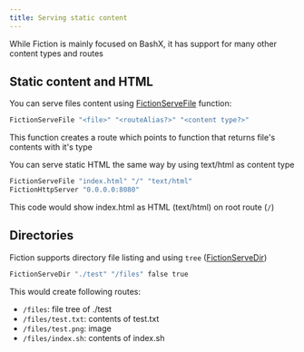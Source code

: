 ```yaml
---
title: Serving static content
---
```


While Fiction is mainly focused on BashX, it has support for many other content types and routes

## Static content and HTML 
You can serve files content using [FictionServeFile](/reference/FictionServeFile) function:

```sh
FictionServeFile "<file>" "<routeAlias?>" "<content type?>"
```

This function creates a route which points to function that returns file's contents with it's type

You can serve static HTML the same way by using text/html as content type

```sh
FictionServeFile "index.html" "/" "text/html"
FictionHttpServer "0.0.0.0:8080"
```

This code would show index.html as HTML (text/html) on root route (`/`)


## Directories
Fiction supports directory file listing and using `tree` ([FictionServeDir](/reference/FictionServeDir))

```sh
FictionServeDir "./test" "/files" false true
```

This would create following routes:
- `/files`: file tree of ./test
- `/files/test.txt`: contents of test.txt
- `/files/test.png`: image
- `/files/index.sh`: contents of index.sh
